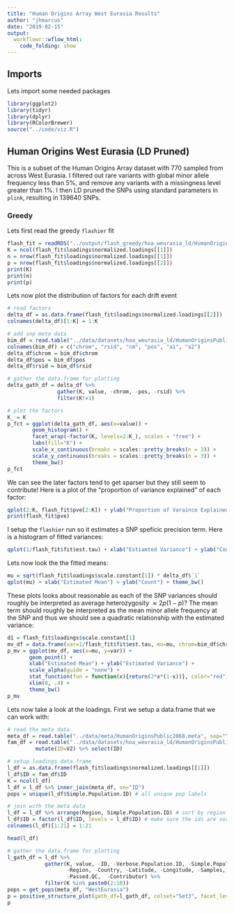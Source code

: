 ```yaml
---
title: "Human Origins Array West Eurasia Results"
author: "jhmarcus"
date: "2019-02-15"
output:
  workflowr::wflow_html:
    code_folding: show
---
```


## Imports

Lets import some needed packages 

```r
library(ggplot2)
library(tidyr)
library(dplyr)
library(RColorBrewer)
source("../code/viz.R")
```

## Human Origins West Eurasia (LD Pruned)

This is a subset of the Human Origins Array dataset with 770 sampled from across West Eurasia. I filtered out rare variants with global minor allele frequency less than 5%, and remove any variants with a missingness level greater than 1%. I then LD pruned the SNPs using standard parameters in `plink`, resulting in 139640 SNPs.

### Greedy

Lets first read the greedy `flashier` fit

```r
flash_fit = readRDS("../output/flash_greedy/hoa_weurasia_ld/HumanOriginsPublic2068_weurasia_maf_geno_auto_ldprune.rds")
K = ncol(flash_fit$loadings$normalized.loadings[[1]]) 
n = nrow(flash_fit$loadings$normalized.loadings[[1]])
p = nrow(flash_fit$loadings$normalized.loadings[[2]])
print(K)
print(n)
print(p)
```

Lets now plot the distribution of factors for each drift event

```r
# read factors
delta_df = as.data.frame(flash_fit$loadings$normalized.loadings[[2]])
colnames(delta_df)[1:K] = 1:K 

# add snp meta data
bim_df = read.table("../data/datasets/hoa_weurasia_ld/HumanOriginsPublic2068_weurasia_maf_geno_auto_ldprune.bim", header=F)
colnames(bim_df) = c("chrom", "rsid", "cm", "pos", "a1", "a2")
delta_df$chrom = bim_df$chrom
delta_df$pos = bim_df$pos
delta_df$rsid = bim_df$rsid

# gather the data.frame for plotting
delta_gath_df = delta_df %>% 
                gather(K, value, -chrom, -pos, -rsid) %>%
                filter(K!=1)

# plot the factors
K_ = K
p_fct = ggplot(delta_gath_df, aes(x=value)) + 
        geom_histogram() + 
        facet_wrap(~factor(K, levels=2:K_), scales = "free") + 
        labs(fill="K") + 
        scale_x_continuous(breaks = scales::pretty_breaks(n = 3)) +
        scale_y_continuous(breaks = scales::pretty_breaks(n = 3)) + 
        theme_bw()
p_fct
```

We can see the later factors tend to get sparser but they still seem to contribute! Here is a plot of the "proportion of variance explained" of each factor:

```r
qplot(2:K, flash_fit$pve[2:K]) + ylab("Proportion of Varaince Explained") + xlab("K") + theme_bw()
print(flash_fit$pve)
```

I setup the `flashier` run so it estimates a SNP speficic precision term. Here is a histogram of fitted variances:

```r
qplot(1/flash_fit$fit$est.tau) + xlab("Estiamted Variance") + ylab("Count") + theme_bw()
```

Lets now look the the fitted means:

```r
mu = sqrt(flash_fit$loadings$scale.constant[1]) * delta_df$`1`
qplot(mu) + xlab("Estimated Mean") + ylab("Count") + theme_bw()
```

These plots looks about reasonable as each of the SNP variances should roughly be interpreted as average heterozygosity $\approx 2p(1-p)$? The mean term should roughly be interpreted as the mean minor allele frequency at the SNP and thus we should see a quadratic relationship with the estimated variance:

```r
d1 = flash_fit$loadings$scale.constant[1]
mv_df = data.frame(var=1/flash_fit$fit$est.tau, mu=mu, chrom=bim_df$chrom)
p_mv = ggplot(mv_df, aes(x=mu, y=var)) + 
       geom_point() + 
       xlab("Estimated Mean") + ylab("Estimated Variance") + 
       scale_alpha(guide = "none") + 
       stat_function(fun = function(x){return(2*x*(1-x))}, color="red") + 
       xlim(0, .4) + 
       theme_bw()
p_mv
```

Lets now take a look at the loadings. First we setup a data.frame that we can work with:

```r
# read the meta data
meta_df = read.table("../data/meta/HumanOriginsPublic2068.meta", sep="\t", header=T)
fam_df = read.table("../data/datasets/hoa_weurasia_ld/HumanOriginsPublic2068_weurasia_maf_geno_auto_ldprune.fam") %>% 
         mutate(ID=V2) %>% select(ID)

# setup loadings data.frame
l_df = as.data.frame(flash_fit$loadings$normalized.loadings[[1]])
l_df$ID = fam_df$ID
K = ncol(l_df)
l_df = l_df %>% inner_join(meta_df, on="ID")
pops = unique(l_df$Simple.Population.ID) # all unique pop labels

# join with the meta data
l_df = l_df %>% arrange(Region, Simple.Population.ID) # sort by region then by population
l_df$ID = factor(l_df$ID, levels = l_df$ID) # make sure the ids are sorted
colnames(l_df)[1:21] = 1:21

head(l_df)
```

```r
# gather the data.frame for plotting
l_gath_df = l_df %>% 
            gather(K, value, -ID, -Verbose.Population.ID, -Simple.Population.ID, 
                   -Region, -Country, -Latitude, -Longitude, -Samples,
                   -Passed.QC,  -Contributor) %>% 
            filter(K %in% paste0(2:10))
pops = get_pops(meta_df, "WestEurasia")
p = positive_structure_plot(gath_df=l_gath_df, colset="Set3", facet_levels=pops, facet_grp="Simple.Population.ID", label_size=5)
p
```